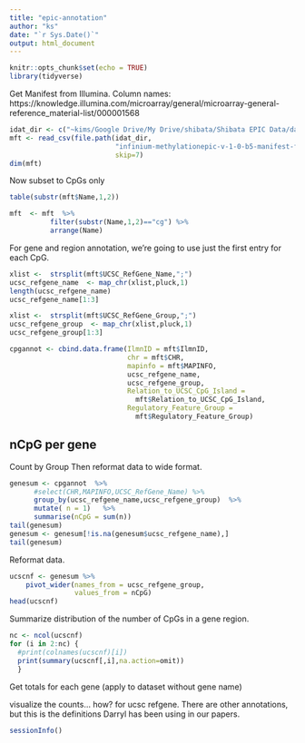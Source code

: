 ```yaml
---
title: "epic-annotation"
author: "ks"
date: "`r Sys.Date()`"
output: html_document
---
```


```r
knitr::opts_chunk$set(echo = TRUE)
library(tidyverse)
```


Get Manifest from Illumina. Column names:
https://knowledge.illumina.com/microarray/general/microarray-general-reference_material-list/000001568

```r
idat_dir <- c("~kims/Google Drive/My Drive/shibata/Shibata EPIC Data/datajy")
mft <- read_csv(file.path(idat_dir,
                          "infinium-methylationepic-v-1-0-b5-manifest-file.csv"),
                          skip=7)
dim(mft)
```

Now subset to CpGs only

```r
table(substr(mft$Name,1,2))

mft  <- mft  %>%
          filter(substr(Name,1,2)=="cg") %>%
          arrange(Name)
```

For gene and region annotation, we're going to use just the first entry for each CpG.

```r
xlist <-  strsplit(mft$UCSC_RefGene_Name,";")
ucsc_refgene_name  <- map_chr(xlist,pluck,1)
length(ucsc_refgene_name)
ucsc_refgene_name[1:3]
```

```r
xlist <-  strsplit(mft$UCSC_RefGene_Group,";")
ucsc_refgene_group  <- map_chr(xlist,pluck,1)
ucsc_refgene_group[1:3]
```

```r
cpgannot <- cbind.data.frame(IlmnID = mft$IlmnID,
                             chr = mft$CHR,
                             mapinfo = mft$MAPINFO,
                             ucsc_refgene_name,
                             ucsc_refgene_group,
                             Relation_to_UCSC_CpG_Island =
                               mft$Relation_to_UCSC_CpG_Island,
                             Regulatory_Feature_Group =
                               mft$Regulatory_Feature_Group)
```


## nCpG per gene

Count by Group
Then reformat data to wide format.
```r
genesum <- cpgannot  %>%
      #select(CHR,MAPINFO,UCSC_RefGene_Name) %>%
      group_by(ucsc_refgene_name,ucsc_refgene_group)  %>%
      mutate( n = 1)   %>%
      summarise(nCpG = sum(n))
tail(genesum)
genesum <- genesum[!is.na(genesum$ucsc_refgene_name),]
tail(genesum)
```

Reformat data.

```r
ucscnf <- genesum %>% 
    pivot_wider(names_from = ucsc_refgene_group, 
                values_from = nCpG)
head(ucscnf)
```

Summarize distribution of the number of CpGs in a gene region.
```r
nc <- ncol(ucscnf)
for (i in 2:nc) {
  #print(colnames(ucscnf)[i])
  print(summary(ucscnf[,i],na.action=omit))
  }
```


Get totals for each gene (apply to dataset without gene name)

visualize the counts... how?   for ucsc refgene.  There are other annotations, but this is the definitions Darryl has been using in our papers.

```r
sessionInfo()
```



